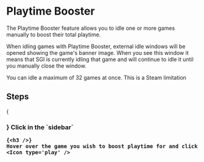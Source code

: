 

# Playtime Booster

The Playtime Booster feature allows you to idle one or more games manually to boost their total playtime.

When idling games with Playtime Booster, external idle windows will be opened showing the game's banner image. When you see this window it means that SGI is currently idling that game and will continue to idle it until you manually close the window.

<Callout type="info">
    You can idle a maximum of 32 games at once. This is a Steam limitation
</Callout>

## Steps

<Steps>
    {<h3 />}
    Click <Icon type='game' /> in the `sidebar`

    {<h3 />}
    Hover over the game you wish to boost playtime for and click <Icon type='play' />
</Steps>